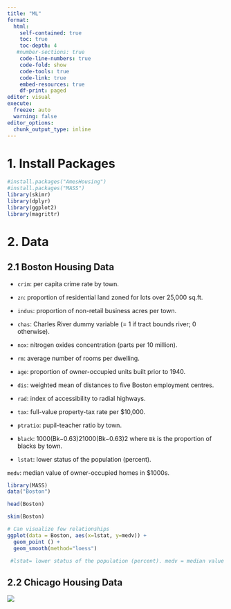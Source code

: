 ```yaml
---
title: "ML"
format:
  html:
    self-contained: true
    toc: true
    toc-depth: 4
   #number-sections: true
    code-line-numbers: true
    code-fold: show  
    code-tools: true
    code-link: true
    embed-resources: true
    df-print: paged
editor: visual
execute: 
  freeze: auto
  warning: false
editor_options: 
  chunk_output_type: inline
---
```


# 1. Install Packages

```r
#install.packages("AmesHousing")
#install.packages("MASS")
library(skimr)
library(dplyr)
library(ggplot2)
library(magrittr)
```

# 2. Data

## 2.1 Boston Housing Data

-   `crim`: per capita crime rate by town.

-   `zn`: proportion of residential land zoned for lots over 25,000 sq.ft.

-   `indus`: proportion of non-retail business acres per town.

-   `chas`: Charles River dummy variable (= 1 if tract bounds river; 0 otherwise).

-   `nox`: nitrogen oxides concentration (parts per 10 million).

-   `rm`: average number of rooms per dwelling.

-   `age`: proportion of owner-occupied units built prior to 1940.

-   `dis`: weighted mean of distances to five Boston employment centres.

-   `rad`: index of accessibility to radial highways.

-   `tax`: full-value property-tax rate per \$10,000.

-   `ptratio`: pupil-teacher ratio by town.

-   `black`: 1000(Bk−0.63)21000(Bk−0.63)2 where `Bk` is the proportion of blacks by town.

-   `lstat`: lower status of the population (percent).

`medv`: median value of owner-occupied homes in \$1000s.

```r
library(MASS)
data("Boston")

head(Boston)
```

```r
skim(Boston)
```

```r
# Can visualize few relationships
ggplot(data = Boston, aes(x=lstat, y=medv)) +
  geom_point () + 
  geom_smooth(method="loess")

 #lstat= lower status of the population (percent). medv = median value of owner-occupied homes in $1000s.
```

## 2.2 Chicago Housing Data

![](ChiHousingimage.png)

```r

```
